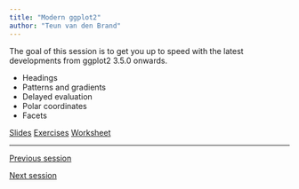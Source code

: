 ```yaml
---
title: "Modern ggplot2"
author: "Teun van den Brand"
---
```


The goal of this session is to get you up to speed with the latest developments from ggplot2 3.5.0 onwards.

* Headings
* Patterns and gradients
* Delayed evaluation
* Polar coordinates
* Facets

::: {.text-center .plain}
:::::: {.btn-group}
[Slides](../slides/2_ggplot2.qmd){.btn .btn-primary role="button"}
[Exercises](../exercises/2_ggplot2.qmd){.btn .btn-success role="button"}
[Worksheet](../exercises/_source/2_ggplot2.qmd){.btn .btn-secondary role="button"}
::::::
:::

---

::: {.d-flex .justify-content-between}
[<i class="bi bi-caret-left"></i> Previous session](../sessions/1_introduction.qmd){.btn .btn-sm .btn-outline-secondary role="button"}

[Next session <i class="bi bi-caret-right"></i>](../sessions/3_text_fonts.qmd){.btn .btn-sm .btn-outline-secondary role="button"}
:::
